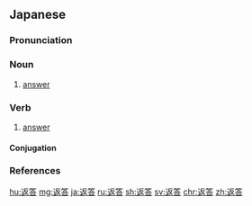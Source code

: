 ==Japanese==
{{ja-kanjitab|へん|とう|yomi=o}}

===Pronunciation===
{{ja-pron|yomi=o|へんとう|acc=3|acc_ref=DJR|acc2=0|acc2_ref=DJR}}

===Noun===
{{ja-noun|へんとう|hhira=へんたふ}}

# [[answer]]

===Verb===
{{ja-verb-suru|へんとう|hhira=へんたふ}}

# [[answer]]

====Conjugation====
{{ja-suru|へんとう}}

===References===
<references/>

[[hu:返答]]
[[mg:返答]]
[[ja:返答]]
[[ru:返答]]
[[sh:返答]]
[[sv:返答]]
[[chr:返答]]
[[zh:返答]]